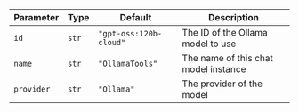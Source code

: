 | Parameter  | Type            | Default                                                     | Description                                                                                   |
| ---------- | --------------- | ----------------------------------------------------------- | --------------------------------------------------------------------------------------------- |
| `id`       | `str`           | `"gpt-oss:120b-cloud"`                                                | The ID of the Ollama model to use                                                             |
| `name`     | `str`           | `"OllamaTools"`                                            | The name of this chat model instance                                                          |
| `provider` | `str`           | `"Ollama"`                                                 | The provider of the model                                                                     |
